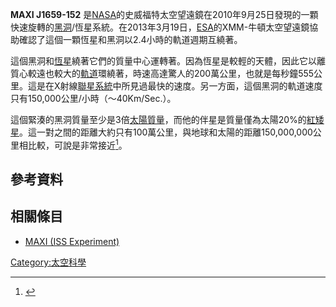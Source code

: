 '''MAXI J1659-152''' 是[[NASA|NASA]]的史威福特太空望遠鏡在2010年9月25日發現的一顆快速旋轉的[[黑洞|黑洞]]/恆星系統。在2013年3月19日，[[ESA|ESA]]的XMM-牛頓太空望遠鏡協助確認了這個一顆恆星和黑洞以2.4小時的軌道週期互繞著。

這個黑洞和[[恆星|恆星]]繞著它們的質量中心運轉著。因為恆星是較輕的天體，因此它以離質心較遠也較大的[[軌道|軌道]]環繞著，時速高達驚人的200萬公里，也就是每秒鐘555公里。這是在X射線[[聯星系統|聯星系統]]中所見過最快的速度。另一方面，這個黑洞的軌道速度只有150,000公里/小時（～40Km/Sec.）。

這個緊湊的黑洞質量至少是3倍[[太陽質量|太陽質量]]，而他的伴星是質量僅為太陽20%的[[紅矮星|紅矮星]]。這一對之間的距離大約只有100萬公里，與地球和太陽的距離150,000,000公里相比較，可說是非常接近<ref>{{Cite web |url=http://www.esa.int/Our_Activities/Space_Science/Black_hole-star_pair_orbiting_at_dizzying_speed |title=MAXI J1659-152: The shortest orbital period black-hole transient in outburst (2012) |accessdate=2014-05-18 |archive-date=2019-06-15 |archive-url=https://web.archive.org/web/20190615120852/http://www.esa.int/Our_Activities/Space_Science/Black_hole-star_pair_orbiting_at_dizzying_speed |dead-url=no }}</ref>。

== 參考資料 ==
{{reflist}}

== 相關條目 ==
*[[MAXI_(ISS_Experiment)|MAXI (ISS Experiment)]]

[[Category:太空科學|Category:太空科學]]

{{astronomy-stub}}